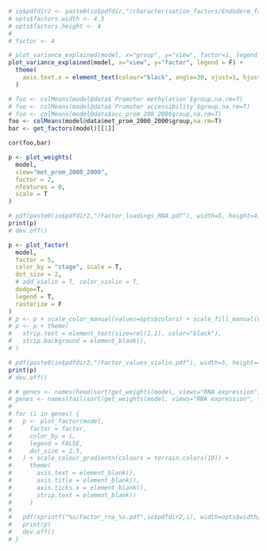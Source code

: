 
```r
# io$pdfdir2 <- paste0(io$pdfdir,"/characterisation_factors/Endoderm_factor")
# opts$factors.width <- 4.5
# opts$factors.height <- 4
# 
# factor <- 4
```

```r
# plot_variance_explained(model, x="group", y="view", factor=i, legend = F)
plot_variance_explained(model, x="view", y="factor", legend = F) +
  theme(
    axis.text.x = element_text(colour="black", angle=30, vjust=1, hjust=1)
  )
```


```r
# foo <- colMeans(model@data$`Promoter methylation`$group,na.rm=T)
# foo <- colMeans(model@data$`Promoter accessibility`$group,na.rm=T)
# foo <- colMeans(model@data$acc_prom_200_200$group,na.rm=T)
foo <- colMeans(model@data$met_prom_2000_2000$group,na.rm=T)
bar <- get_factors(model)[[1]]

cor(foo,bar)
```

```r
p <- plot_weights(
  model,
  view="met_prom_2000_2000",
  factor = 2,
  nfeatures = 0,
  scale = T
)

# pdf(paste0(io$pdfdir2,"/Factor_loadings_RNA.pdf"), width=5, height=4, useDingbats = F)
print(p)
# dev.off()
```



<!-- Plot factor values colored by cell type assignment -->
```r
p <- plot_factor(
  model,
  factor = 5,
  color_by = "stage", scale = T,
  dot_size = 2,
  # add_violin = T, color_violin = T,
  dodge=T, 
  legend = T, 
  rasterize = F
)
# p <- p + scale_color_manual(values=opts$colors) + scale_fill_manual(values=opts$colors)
# p <- p + theme(
#   strip.text = element_text(size=rel(1.1), color="black"),
#   strip.background = element_blank(),
# )

# pdf(paste0(io$pdfdir2,"/Factor_values_violin.pdf"), width=5, height=4, useDingbats = F)
print(p)
# dev.off()
```


<!-- Plot RNA expression values for top genes  -->

```r
# # genes <- names(head(sort(get_weights(model, views="RNA expression", factor=factor)[[1]][,1]), n=1))
# genes <- names(tail(sort(get_weights(model, views="RNA expression", factor=factor)[[1]][,1]), n=10))
# 
# for (i in genes) {
#   p <- plot_factor(model,
#     factor = factor,
#     color_by = i,
#     legend = FALSE,
#     dot_size = 2.5,
#   ) + scale_colour_gradientn(colours = terrain.colors(10)) +
#     theme(
#       axis.text = element_blank(),
#       axis.title = element_blank(),
#       axis.ticks.x = element_blank(),
#       strip.text = element_blank()
#     )
#   
#   pdf(sprintf("%s/Factor_rna_%s.pdf",io$pdfdir2,i), width=opts$width/1.5, height=opts$height/2, useDingbats = F)
#   print(p)
#   dev.off()
# }
```
